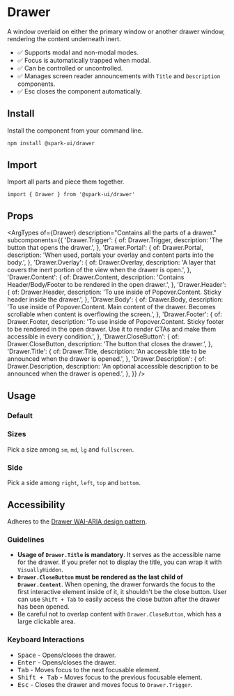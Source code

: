 


<Meta of={stories} />

# Drawer

A window overlaid on either the primary window or another drawer window, rendering the content underneath inert.

- ✅ Supports modal and non-modal modes.
- ✅ Focus is automatically trapped when modal.
- ✅ Can be controlled or uncontrolled.
- ✅ Manages screen reader announcements with `Title` and `Description` components.
- ✅ Esc closes the component automatically.

## Install

Install the component from your command line.

```sh
npm install @spark-ui/drawer
```

## Import

Import all parts and piece them together.

```tsx
import { Drawer } from '@spark-ui/drawer'
```

## Props

<ArgTypes
  of={Drawer}
  description="Contains all the parts of a drawer."
  subcomponents={{
    'Drawer.Trigger': {
      of: Drawer.Trigger,
      description: 'The button that opens the drawer.',
    },
    'Drawer.Portal': {
      of: Drawer.Portal,
      description: 'When used, portals your overlay and content parts into the body.',
    },
    'Drawer.Overlay': {
      of: Drawer.Overlay,
      description: 'A layer that covers the inert portion of the view when the drawer is open.',
    },
    'Drawer.Content': {
      of: Drawer.Content,
      description: 'Contains Header/Body/Footer to be rendered in the open drawer.',
    },
    'Drawer.Header': {
      of: Drawer.Header,
      description: 'To use inside of Popover.Content. Sticky header inside the drawer.',
    },
    'Drawer.Body': {
      of: Drawer.Body,
      description:
        'To use inside of Popover.Content. Main content of the drawer. Becomes scrollable when content is overflowing the screen.',
    },
    'Drawer.Footer': {
      of: Drawer.Footer,
      description:
        'To use inside of Popover.Content. Sticky footer to be rendered in the open drawer. Use it to render CTAs and make them accessible in every condition.',
    },
    'Drawer.CloseButton': {
      of: Drawer.CloseButton,
      description: 'The button that closes the drawer.',
    },
    'Drawer.Title': {
      of: Drawer.Title,
      description: 'An accessible title to be announced when the drawer is opened.',
    },
    'Drawer.Description': {
      of: Drawer.Description,
      description: 'An optional accessible description to be announced when the drawer is opened.',
    },
  }}
/>

## Usage

### Default

<Canvas of={stories.Usage} />

### Sizes

Pick a size among `sm`, `md`, `lg` and `fullscreen`.

<Canvas of={stories.Sizes} />

### Side

Pick a side among `right`, `left`, `top` and `bottom`.

<Canvas of={stories.Side} />

## Accessibility

Adheres to the [Drawer WAI-ARIA design pattern](https://www.w3.org/WAI/ARIA/apg/patterns/drawermodal).

### Guidelines

- **Usage of `Drawer.Title` is mandatory**. It serves as the accessible name for the drawer. If you prefer not to display the title, you can wrap it with `VisuallyHidden`.
- **`Drawer.CloseButton` must be rendered as the last child of `Drawer.Content`**. When opening, the drawer forwards the focus to the first interactive element inside of it, it shouldn't be the close button. User can use `Shift + Tab` to easily access the close button after the drawer has been opened.
- Be careful not to overlap content with `Drawer.CloseButton`, which has a large clickable area.

### Keyboard Interactions

- <Kbd>Space</Kbd> - Opens/closes the drawer.
- <Kbd>Enter</Kbd> - Opens/closes the drawer.
- <Kbd>Tab</Kbd> - Moves focus to the next focusable element.
- <Kbd>Shift + Tab</Kbd> - Moves focus to the previous focusable element.
- <Kbd>Esc</Kbd> - Closes the drawer and moves focus to `Drawer.Trigger`.
